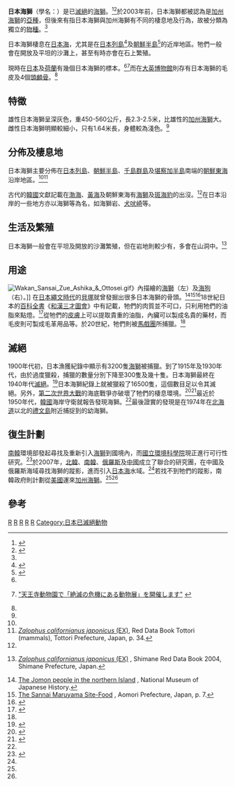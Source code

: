 {{Speciesbox
| taxon = Zalophus japonicus
| status = EX
| status_system = iucn3.1
| status_ref = <ref name=IUCN/>
| extinct = 1950年代
| image = Zalophus_japonicus.JPG
| binomial_authority = (Peters, 1866)
}}

'''日本海獅'''（學名：{{lang|la|''Zalophus japonicus''}}）是已[[滅絕|滅絕]]的[[海獅|海獅]]。<ref name=IUCN>{{IUCN2007|year=2007|title=Zalophus japonicus|assessors=World Conservation Union|downloaded=2007-09-21}}</ref><ref name=JIBIS>{{Cite web|url=http://www.biodic.go.jp/cgi-db/gen/RDB_G2000_DO.RDB_DETAIL?wamei=%a5%cb%a5%db%a5%f3%a5%a2%a5%b7%a5%ab|title=''Zalophus californianus japonicus'', Red Data Book, Japan Integrated Biodiversity Information System|publisher=Ministry of the Environment|access-date=2008-11-19|archive-url=https://archive.fo/20110605064619/http://www.biodic.go.jp/rdb_fts/2000/74-081.html|archive-date=2011-06-05|dead-url=yes}}</ref>於2003年前，日本海獅都被認為是[[加州海獅|加州海獅]]的[[亞種|亞種]]，但後來有指日本海獅與加州海獅有不同的棲息地及行為，故被分類為獨立的[[物種|物種]]。<ref name=IUCN />

日本海獅棲息在[[日本海|日本海]]，尤其是在[[日本列島|日本列島]]<ref name=shimaneu>{{ja icon}}{{Cite book en|url=http://www.kisuiiki.shimane-u.ac.jp/museum/nihonashika.html|title=ニホンアシカ剥製標本|publisher=the ReCCLE (Research Center for Coastal Lagoon Environments) Museum, Shimane University|location=Japan|deadurl=yes|archiveurl=https://web.archive.org/web/20070816064613/http://www.kisuiiki.shimane-u.ac.jp/museum/nihonashika.html|archivedate=2007-08-16}}</ref>及[[朝鮮半島|朝鮮半島]]<ref name=Itoo2001>{{ja icon}}{{Cite journal en|author=Itoo Tetsuro, Fujita Akiyoshi, Kubo Kin-ya|url=http://ci.nii.ac.jp/naid/110001817099/en/|title=Pinniped records on the neighbouring waters of the Korean Peninsula: Japanese sea lions and larga seals recorded in the ancient literature of Korea|journal=Wildlife conservation Japan|volume=6|issue=2|date=2001-07-31|pages=51-66|access-date=2008-11-19|archive-date=2011-10-01|archive-url=https://web.archive.org/web/20111001020745/http://ci.nii.ac.jp/naid/110001817099/en/|dead-url=no}}</ref>的近岸地區。牠們一般會在開放及平坦的沙灘上，甚至有時亦會在石上繁殖。

現時在[[日本|日本]]及[[荷蘭|荷蘭]]有幾個日本海獅的標本。<ref name=shimaneu /><ref>{{ja icon}} [http://www.city.osaka.jp/yutoritomidori/report/zoo/20061031.html "天王寺動物園で「絶滅の危機にある動物展」を開催します"] {{webarchive|url=https://archive.is/20071126110922/http://www.city.osaka.jp/yutoritomidori/report/zoo/20061031.html |date=2007-11-26 }}</ref>而在[[大英博物館|大英博物館]]則存有日本海獅的毛皮及4個[[頭顱骨|頭顱骨]]。<ref name=shimaneu />

==特徵==
雄性日本海獅呈深灰色，重450-560公斤，長2.3-2.5米，比雄性的[[加州海獅|加州海獅]]大。雌性日本海獅明顯較細小，只有1.64米長，身體較為淺色。<ref name=JIBIS />

==分佈及棲息地==
日本海獅主要分佈在[[日本列島|日本列島]]、[[朝鮮半島|朝鮮半島]]、[[千島群島|千島群島]]及[[堪察加半島|堪察加半島]]南端的[[朝鮮東海|朝鮮東海]]沿岸地區。<ref name=JIBIS /><ref>[http://www.pref.tottori.jp/kouen//kisyou/rdb/RDB-con/a-07.pdf ''Zalophus californianus japonicus'' (EX)]{{dead link|date=2017年12月 |bot=InternetArchiveBot |fix-attempted=yes }}, Red Data Book Tottori (mammals), Tottori Prefecture, Japan, p. 34.</ref>

古代的[[韓國|韓國]]文獻記載在[[渤海|渤海]]、[[黃海|黃海]]及朝鮮東海有[[海獅|海獅]]及[[斑海豹|斑海豹]]的出沒。<ref name=Itoo2001 />在日本沿岸的一些地方亦以海獅等為名，如海獅岩、[[犬吠崎|犬吠崎]]等。

==生活及繁殖==
日本海獅一般會在平坦及開放的沙灘繁殖，但在岩地則較少有，多會在山洞中。<ref>{{ja icon}} [http://www1.pref.shimane.lg.jp/contents/rdb/rdb2/cnt/cnt27a.html ''Zalophus californianus japonicus'' (EX)] {{webarchive|url=https://web.archive.org/web/20110719115022/http://www1.pref.shimane.lg.jp/contents/rdb/rdb2/cnt/cnt27a.html |date=2011-07-19 }}, Shimane Red Data Book 2004, Shimane Prefecture, Japan.</ref>

==用途==
[[File:Wakan_Sansai_Zue_Ashika_&_Ottosei.gif|thumb]]》內描繪的[[海獅|海獅]]（左）及[[海狗|海狗]]（右）。]]
在[[日本|日本]][[繩文時代|繩文時代]]的[[貝塚|貝塚]]就曾發掘出很多日本海獅的骨頭。<ref>[http://www.rekihaku.ac.jp/e_news/index53.html The Jomon people in the northern Island] {{webarchive|url=https://web.archive.org/web/20071026032324/http://www.rekihaku.ac.jp/e_news/index53.html |date=2007-10-26 }}, National Museum of Japanese History.</ref><ref>[http://sannaimaruyama.pref.aomori.jp/english/image/english-pamph.pdf The Sannai Maruyama Site-Food] {{webarchive|url=https://web.archive.org/web/20060928074431/http://sannaimaruyama.pref.aomori.jp/english/image/english-pamph.pdf |date=2006-09-28 }}, Aomori Prefecture, Japan, p. 7.</ref><ref>{{ja icon}}{{Cite journal en|author=Michiko Niimi|url=http://ci.nii.ac.jp/naid/110004728015/en/|title=Sea Mammal Hunting of the Jomon Culture in Hokkaido|journal=Bulletin of the Department of Archaeology|volume=9|date=1990-12-28|pages=137-171|publisher=University of Tokyo|id=ISSN 02873850|access-date=2008-11-19|archive-date=2011-10-01|archive-url=https://web.archive.org/web/20111001015445/http://ci.nii.ac.jp/naid/110004728015/en/|dead-url=no}}</ref>18世紀日本的[[百科全書|百科全書]]《[[和漢三才圖會|和漢三才圖會]]》中有記載，牠們的肉質並不可口，只利用牠們的油脂來點燈。<ref>{{Cite book en|author=Terajima Ryōan|title=Wakan Sansai Zue (ca. 1712), vol. 38, Amimals|pages=72|chapter=sea lion and fur seal|url=http://kindai.ndl.go.jp/BIImgFrame.php?JP_NUM=41017077&VOL_NUM=00002&KOMA=43&ITYPE=0|access-date=2008-11-19|archive-date=2008-06-07|archive-url=https://web.archive.org/web/20080607080300/http://kindai.ndl.go.jp/BIImgFrame.php?JP_NUM=41017077&VOL_NUM=00002&KOMA=43&ITYPE=0|dead-url=no}}</ref>從牠們的[[皮膚|皮膚]]上可以提取貴重的油脂，內臟可以製成名貴的藥材，而毛皮則可製成毛革用品等。於20世紀，牠們則被[[馬戲團|馬戲團]]所捕獵。<ref name=IUCN />

==滅絕==
1900年代初，日本漁獲紀錄中顯示有3200隻[[海獅|海獅]]被捕獵。到了1915年及1930年代，由於過度獵殺，捕獵的數量分別下降至300隻及幾十隻。日本海獅最終在1940年代[[滅絕|滅絕]]。<ref>{{ko icon}}{{cite news| title = 일본어부에 의해 멸종당한 독도 강치| publisher = Dokdocenter.org| date = 2007-03-05| url = http://dokdocenter.org/dokdo_news/index.cgi?action=detail&number=2599&thread=18r04r03| accessdate = 2007-09-20| archive-date = 2019-08-29| archive-url = https://web.archive.org/web/20190829051422/http://dokdocenter.org/dokdo_news/index.cgi?action=detail&number=2599&thread=18r04r03| dead-url = no}}</ref>日本海獅紀錄上就被獵殺了16500隻，這個數目足以令其滅絕。另外，[[第二次世界大戰|第二次世界大戰]]的海底戰爭亦破壞了牠們的棲息環境。<ref name=kukmin070202>{{cite news|title=독도에 바다사자 복원한다|publisher=The Kukmin Daily archived by Korea Coast Guard|date=2006-02-02|url=http://dokdo.kcg.go.kr/board/view.asp?num=131&bid=dokdo_speech&page=12&Sdir=sub06&Path=a_1|accessdate=2008-07-18|language=ko|deadurl=yes|archiveurl=https://web.archive.org/web/20111002162317/http://dokdo.kcg.go.kr/board/view.asp?num=131&bid=dokdo_speech&page=12&Sdir=sub06&Path=a_1|archivedate=2011-10-02}}</ref><ref name="korea times">{{cite news| title = Extinct Sea Lions to Bring Back to Korea| publisher = Korea Times| date = 2007-09-05| url = http://www.koreatimes.co.kr/www/news/nation/nation_view.asp?newsIdx=9626&categoryCode=117| accessdate = 2007-09-06| archive-date = 2012-03-31| archive-url = https://web.archive.org/web/20120331031859/http://www.koreatimes.co.kr/www/news/nation/nation_view.asp?newsIdx=9626&categoryCode=117| dead-url = no}}</ref>最近於1950年代，[[韓國|韓國]]海岸守衛就報告發現海獅。<ref name=kukmin070202 />最後證實的發現是在1974年在[[北海道|北海道]]以北的[[禮文島|禮文島]]附近捕捉到的幼海獅。

==復生計劃== 
[[南韓|南韓]]環境部發起尋找及重新引入[[海獅|海獅]]到國境內，而[[國立環境科學院|國立環境科學院]]現正進行可行性研究。<ref>{{ko icon}}{{Cite web|url=http://www.me.go.kr/dev/openpds/openpds_view.jsp?dept=&depart_code=&key=&search=&gubun=&idx=14450|title=독도 바다사자(강치) 복원에 대한 조사 및 타당성 검토요청|author=South Korean Ministry of Environment|date=2006-01-09|accessdate=2008-11-20}}{{dead link|date=2017年12月 |bot=InternetArchiveBot |fix-attempted=yes }}</ref>於2007年，[[北韓|北韓]]、[[南韓|南韓]]、[[俄羅斯|俄羅斯]]及[[中國|中國]]成立了聯合的研究團，在中國及俄羅斯海域尋找海獅的蹤影，進而引入[[日本海|日本海]]水域。<ref name=kukmin070202 />若找不到牠們的蹤影，南韓政府則計劃從[[美國|美國]]運來[[加州海獅|加州海獅]]。<ref name=kukmin070202 /><ref name="korea times" />

==參考==
{{refbegin|indent=yes|2}}
{{reflist}}
{{refend}}
{{Taxonbar|from=Q840036}}

[[Category:IUCN紅色名錄絕滅物種|R]]
[[Category:加州海獅屬|R]]
[[Category:日本哺乳動物|R]]
[[Category:韓國哺乳動物|R]]
[[Category:1866年描述的动物|R]]
[[Category:日本已滅絕動物|Category:日本已滅絕動物]]